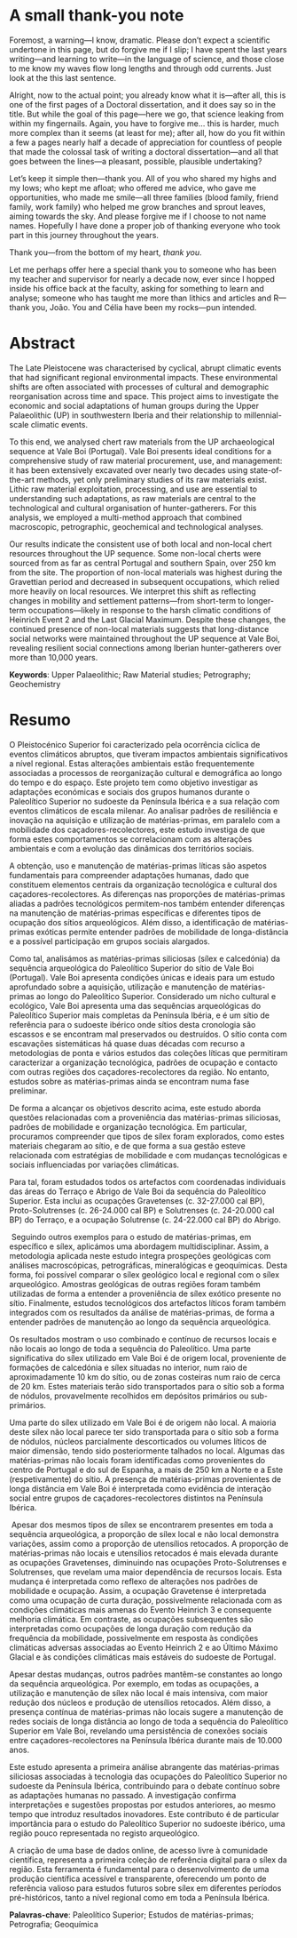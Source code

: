 # A small thank-you note {.unnumbered}

Foremost, a warning—I know, dramatic. Please don’t expect a scientific undertone in this page, but do forgive me if I slip; I have spent the last years writing—and learning to write—in the language of science, and those close to me know my waves flow long lengths and through odd currents. Just look at the this last sentence.

Alright, now to the actual point; you already know what it is—after all, this is one of the first pages of a Doctoral dissertation, and it does say so in the title. But while the goal of this page—here we go, that science leaking from within my fingernails. Again, you have to forgive me… this is harder, much more complex than it seems (at least for me); after all, how do you fit within a few a pages nearly half a decade of appreciation for countless of people that made the colossal task of writing a doctoral dissertation—and all that goes between the lines—a pleasant, possible, plausible undertaking?

Let’s keep it simple then—thank you. All of you who shared my highs and my lows; who kept me afloat; who offered me advice, who gave me opportunities, who made me smile—all three families (blood family, friend family, work family) who helped me grow branches and sprout leaves, aiming towards the sky. And please forgive me if I choose to not name names. Hopefully I have done a proper job of thanking everyone who took part in this journey throughout the years.

Thank you—from the bottom of my heart, *thank you*.

Let me perhaps offer here a special thank you to someone who has been my teacher and supervisor for nearly a decade now, ever since I hopped inside his office back at the faculty, asking for something to learn and analyse; someone who has taught me more than lithics and articles and R—thank you, João. You and Célia have been my rocks—pun intended.

\newpage

# Abstract {.unnumbered}

The Late Pleistocene was characterised by cyclical, abrupt climatic events that had significant regional environmental impacts. These environmental shifts are often associated with processes of cultural and demographic reorganisation across time and space. This project aims to investigate the economic and social adaptations of human groups during the Upper Palaeolithic (UP) in southwestern Iberia and their relationship to millennial-scale climatic events.

To this end, we analysed chert raw materials from the UP archaeological sequence at Vale Boi (Portugal). Vale Boi presents ideal conditions for a comprehensive study of raw material procurement, use, and management: it has been extensively excavated over nearly two decades using state-of-the-art methods, yet only preliminary studies of its raw materials exist. Lithic raw material exploitation, processing, and use are essential to understanding such adaptations, as raw materials are central to the technological and cultural organisation of hunter-gatherers. For this analysis, we employed a multi-method approach that combined macroscopic, petrographic, geochemical and technological analyses.

Our results indicate the consistent use of both local and non-local chert resources throughout the UP sequence. Some non-local cherts were sourced from as far as central Portugal and southern Spain, over 250 km from the site. The proportion of non-local materials was highest during the Gravettian period and decreased in subsequent occupations, which relied more heavily on local resources. We interpret this shift as reflecting changes in mobility and settlement patterns—from short-term to longer-term occupations—likely in response to the harsh climatic conditions of Heinrich Event 2 and the Last Glacial Maximum. Despite these changes, the continued presence of non-local materials suggests that long-distance social networks were maintained throughout the UP sequence at Vale Boi, revealing resilient social connections among Iberian hunter-gatherers over more than 10,000 years.

**Keywords**: Upper Palaeolithic; Raw Material studies; Petrography; Geochemistry

\newpage

# Resumo {.unnumbered}

O Pleistocénico Superior foi caracterizado pela ocorrência cíclica de eventos climáticos abruptos, que tiveram impactos ambientais significativos a nível regional. Estas alterações ambientais estão frequentemente associadas a processos de reorganização cultural e demográfica ao longo do tempo e do espaço. Este projeto tem como objetivo investigar as adaptações económicas e sociais dos grupos humanos durante o Paleolítico Superior no sudoeste da Península Ibérica e a sua relação com eventos climáticos de escala milenar. Ao analisar padrões de resiliência e inovação na aquisição e utilização de matérias-primas, em paralelo com a mobilidade dos caçadores-recolectores, este estudo investiga de que forma estes comportamentos se correlacionam com as alterações ambientais e com a evolução das dinâmicas dos territórios sociais.

A obtenção, uso e manutenção de matérias-primas líticas são aspetos fundamentais para compreender adaptações humanas, dado que constituem elementos centrais da organização tecnológica e cultural dos caçadores-recolectores. As diferenças nas proporções de matérias-primas aliadas a padrões tecnológicos permitem-nos também entender diferenças na manutenção de matérias-primas específicas e diferentes tipos de ocupação dos sítios arqueológicos. Além disso, a identificação de matérias-primas exóticas permite entender padrões de mobilidade de longa-distância e a possível participação em grupos sociais alargados.

Como tal, analisámos as matérias-primas siliciosas (sílex e calcedónia) da sequência arqueológica do Paleolítico Superior do sítio de Vale Boi (Portugal). Vale Boi apresenta condições únicas e ideais para um estudo aprofundado sobre a aquisição, utilização e manutenção de matérias-primas ao longo do Paleolítico Superior. Considerado um nicho cultural e ecológico, Vale Boi apresenta uma das sequências arqueológicas do Paleolítico Superior mais completas da Península Ibéria, e é um sítio de referência para o sudoeste ibérico onde sítios desta cronologia são escassos e se encontram mal preservados ou destruídos. O sítio conta com escavações sistemáticas há quase duas décadas com recurso a metodologias de ponta e vários estudos das coleções líticas que permitiram caracterizar a organização tecnológica, padrões de ocupação e contacto com outras regiões dos caçadores-recolectores da região. No entanto, estudos sobre as matérias-primas ainda se encontram numa fase preliminar.

De forma a alcançar os objetivos descrito acima, este estudo aborda questões relacionadas com a proveniência das matérias-primas siliciosas, padrões de mobilidade e organização tecnológica. Em particular, procuramos compreender que tipos de sílex foram explorados, como estes materiais chegaram ao sítio, e de que forma a sua gestão esteve relacionada com estratégias de mobilidade e com mudanças tecnológicas e sociais influenciadas por variações climáticas.

Para tal, foram estudados todos os artefactos com coordenadas individuais das áreas do Terraço e Abrigo de Vale Boi da sequência do Paleolítico Superior. Esta inclui as ocupações Gravetenses (c. 32-27.000 cal BP), Proto-Solutrenses (c. 26-24.000 cal BP) e Solutrenses (c. 24-20.000 cal BP) do Terraço, e a ocupação Solutrense (c. 24-22.000 cal BP) do Abrigo.

 Seguindo outros exemplos para o estudo de matérias-primas, em específico e sílex, aplicámos uma abordagem multidisciplinar. Assim, a metodologia aplicada neste estudo integra prospeções geológicas com análises macroscópicas, petrográficas, mineralógicas e geoquímicas. Desta forma, foi possível comparar o sílex geológico local e regional com o sílex arqueológico. Amostras geológicas de outras regiões foram também utilizadas de forma a entender a proveniência de sílex exótico presente no sítio. Finalmente, estudos tecnológicos dos artefactos líticos foram também integrados com os resultados da análise de matérias-primas, de forma a entender padrões de manutenção ao longo da sequência arqueológica.

Os resultados mostram o uso combinado e contínuo de recursos locais e não locais ao longo de toda a sequência do Paleolítico. Uma parte significativa do sílex utilizado em Vale Boi é de origem local, proveniente de formações de calcedónia e sílex situadas no interior, num raio de aproximadamente 10 km do sítio, ou de zonas costeiras num raio de cerca de 20 km. Estes materiais terão sido transportados para o sítio sob a forma de nódulos, provavelmente recolhidos em depósitos primários ou sub-primários.

Uma parte do sílex utilizado em Vale Boi é de origem não local. A maioria deste sílex não local parece ter sido transportada para o sítio sob a forma de nódulos, núcleos parcialmente descorticados ou volumes líticos de maior dimensão, tendo sido posteriormente talhados no local. Algumas das matérias-primas não locais foram identificadas como provenientes do centro de Portugal e do sul de Espanha, a mais de 250 km a Norte e a Este (respetivamente) do sítio. A presença de matérias-primas provenientes de longa distância em Vale Boi é interpretada como evidência de interação social entre grupos de caçadores-recolectores distintos na Península Ibérica.

 Apesar dos mesmos tipos de sílex se encontrarem presentes em toda a sequência arqueológica, a proporção de sílex local e não local demonstra variações, assim como a proporção de utensílios retocados. A proporção de matérias-primas não locais e utensílios retocados é mais elevada durante as ocupações Gravetenses, diminuindo nas ocupações Proto-Solutrenses e Solutrenses, que revelam uma maior dependência de recursos locais. Esta mudança é interpretada como reflexo de alterações nos padrões de mobilidade e ocupação. Assim, a ocupação Gravetense é interpretada como uma ocupação de curta duração, possivelmente relacionada com as condições climáticas mais amenas do Evento Heinrich 3 e consequente melhoria climática. Em contraste, as ocupações subsequentes são interpretadas como ocupações de longa duração com redução da frequência da mobilidade, possivelmente em resposta às condições climáticas adversas associadas ao Evento Heinrich 2 e ao Último Máximo Glacial e às condições climáticas mais estáveis do sudoeste de Portugal.

Apesar destas mudanças, outros padrões mantêm-se constantes ao longo da sequência arqueológica. Por exemplo, em todas as ocupações, a utilização e manutenção de sílex não local é mais intensiva, com maior redução dos núcleos e produção de utensílios retocados. Além disso, a presença contínua de matérias-primas não locais sugere a manutenção de redes sociais de longa distância ao longo de toda a sequência do Paleolítico Superior em Vale Boi, revelando uma persistência de conexões sociais entre caçadores-recolectores na Península Ibérica durante mais de 10.000 anos.

Este estudo apresenta a primeira análise abrangente das matérias-primas siliciosas associadas à tecnologia das ocupações do Paleolítico Superior no sudoeste da Península Ibérica, contribuindo para o debate contínuo sobre as adaptações humanas no passado. A investigação confirma interpretações e sugestões propostas por estudos anteriores, ao mesmo tempo que introduz resultados inovadores. Este contributo é de particular importância para o estudo do Paleolítico Superior no sudoeste ibérico, uma região pouco representada no registo arqueológico.

A criação de uma base de dados online, de acesso livre à comunidade científica, representa a primeira coleção de referência digital para o sílex da região. Esta ferramenta é fundamental para o desenvolvimento de uma produção científica acessível e transparente, oferecendo um ponto de referência valioso para estudos futuros sobre sílex em diferentes períodos pré-históricos, tanto a nível regional como em toda a Península Ibérica.

**Palavras-chave**: Paleolítico Superior; Estudos de matérias-primas; Petrografia; Geoquímica

\newpage
